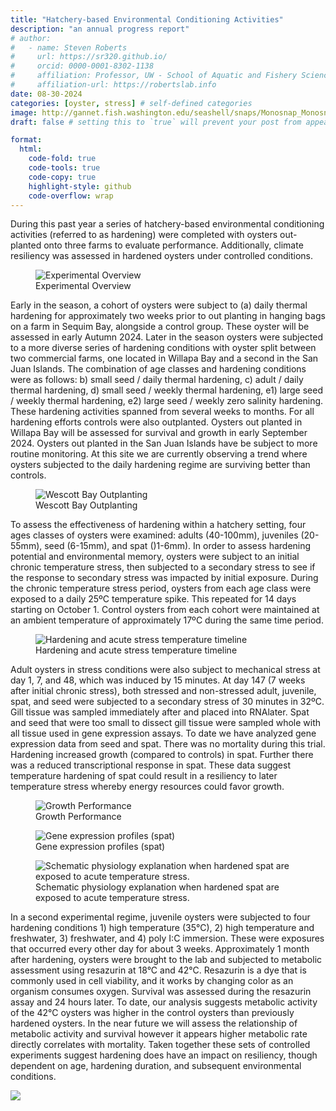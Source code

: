 ```yaml
---
title: "Hatchery-based Environmental Conditioning Activities"
description: "an annual progress report"
# author:
#   - name: Steven Roberts
#     url: https://sr320.github.io/
#     orcid: 0000-0001-8302-1138
#     affiliation: Professor, UW - School of Aquatic and Fishery Sciences
#     affiliation-url: https://robertslab.info
date: 08-30-2024
categories: [oyster, stress] # self-defined categories
image: http://gannet.fish.washington.edu/seashell/snaps/Monosnap_Monosnap_2024-08-29_13-10-49.png # finding a good image
draft: false # setting this to `true` will prevent your post from appearing on your listing page until you're ready!

format:
  html:
    code-fold: true
    code-tools: true
    code-copy: true
    highlight-style: github
    code-overflow: wrap
---
```


During this past year a series of hatchery-based environmental conditioning activities (referred to as hardening) were completed with oysters out-planted onto three farms to evaluate performance. Additionally, climate resiliency was assessed in hardened oysters under controlled conditions.

![Experimental Overview](http://gannet.fish.washington.edu/seashell/snaps/Monosnap_overview.png_2024-08-29_13-35-45.png)

Early in the season, a cohort of oysters were subject to (a) daily thermal hardening for approximately two weeks prior to out planting in hanging bags on a farm in Sequim Bay, alongside a control group. These oyster will be assessed in early Autumn 2024. Later in the season oysters were subjected to a more diverse series of hardening conditions with oyster split between two commercial farms, one located in Willapa Bay and a second in the San Juan Islands. The combination of age classes and hardening conditions were as follows: b) small seed / daily thermal hardening, c) adult / daily thermal hardening, d) small seed / weekly thermal hardening, e1) large seed / weekly thermal hardening, e2) large seed / weekly zero salinity hardening. These hardening activities spanned from several weeks to months. For all hardening efforts controls were also outplanted. Oysters out planted in Willapa Bay will be assessed for survival and growth in early September 2024. Oysters out planted in the San Juan Islands have be subject to more routine monitoring. At this site we are currently observing a trend where oysters subjected to the daily hardening regime are surviving better than controls.

![Wescott Bay Outplanting](http://gannet.fish.washington.edu/seashell/snaps/Monosnap_Monosnap_2024-08-29_13-37-09.png)

To assess the effectiveness of hardening within a hatchery setting, four ages classes of oysters were examined: adults (40-100mm), juveniles (20-55mm), seed (6-15mm), and spat ()1-6mm). In order to assess hardening potential and environmental memory, oysters were subject to an initial chronic temperature stress, then subjected to a secondary stress to see if the response to secondary stress was impacted by initial exposure. During the chronic temperature stress period, oysters from each age class were exposed to a daily 25ºC temperature spike. This repeated for 14 days starting on October 1. Control oysters from each cohort were maintained at an ambient temperature of approximately 17ºC during the same time period.

![Hardening and acute stress temperature timeline](http://gannet.fish.washington.edu/seashell/snaps/Monosnap_env_hardening..._-_Google_Slides_2024-08-29_13-38-28.png)

Adult oysters in stress conditions were also subject to mechanical stress at day 1, 7, and 48, which was induced by 15 minutes. At day 147 (7 weeks after initial chronic stress), both stressed and non-stressed adult, juvenile, spat, and seed were subjected to a secondary stress of 30 minutes in 32ºC. Gill tissue was sampled immediately after and placed into RNAlater. Spat and seed that were too small to dissect gill tissue were sampled whole with all tissue used in gene expression assays. To date we have analyzed gene expression data from seed and spat. There was no mortality during this trial. Hardening increased growth (compared to controls) in spat. Further there was a reduced transcriptional response in spat. These data suggest temperature hardening of spat could result in a resiliency to later temperature stress whereby energy resources could favor growth.

![Growth Performance](http://gannet.fish.washington.edu/seashell/snaps/Monosnap_env_hardening..._-_Google_Slides_2024-08-29_13-39-30.png)

![Gene expression profiles (spat)](http://gannet.fish.washington.edu/seashell/snaps/Monosnap_env_hardening..._-_Google_Slides_2024-08-29_13-40-09.png)

![Schematic physiology explanation when hardened spat are exposed to acute temperature stress.](http://gannet.fish.washington.edu/seashell/snaps/Monosnap_env_hardening..._-_Google_Slides_2024-08-29_13-40-54.png)

In a second experimental regime, juvenile oysters were subjected to four hardening conditions 1) high temperature (35°C), 2) high temperature and freshwater, 3) freshwater, and 4) poly I:C immersion. These were exposures that occurred every other day for about 3 weeks. Approximately 1 month after hardening, oysters were brought to the lab and subjected to metabolic assessment using resazurin at 18°C and 42°C. Resazurin is a dye that is commonly used in cell viability, and it works by changing color as an organism consumes oxygen. Survival was assessed during the resazurin assay and 24 hours later. To date, our analysis suggests metabolic activity of the 42°C oysters was higher in the control oysters than previously hardened oysters. In the near future we will assess the relationship of metabolic activity and survival however it appears higher metabolic rate directly correlates with mortality. Taken together these sets of controlled experiments suggest hardening does have an impact on resiliency, though dependent on age, hardening duration, and subsequent environmental conditions.

![](http://gannet.fish.washington.edu/seashell/snaps/Monosnap_logo-resazuring_2024-08-29_13-50-31.png){fig-alt="Resazurin assay (4 hour / 2 temperatures) on hardened oysters"}
